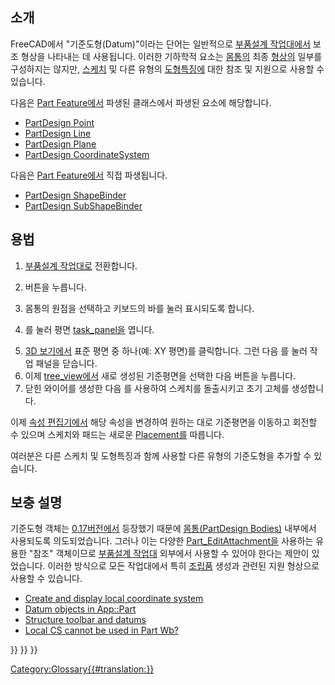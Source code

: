 <languages/>

<span id="Introduction"></span>
== 소개 ==

FreeCAD에서 "기준도형(Datum)"이라는 단어는 일반적으로 [[PartDesign_Workbench/ko|부품설계 작업대]]에서 보조 형상을 나타내는 데 사용됩니다. 이러한 기하학적 요소는 [[Body/ko|몸통]]의 최종 [[Shape/ko|형상]]의 일부를 구성하지는 않지만, [[Sketch/ko|스케치]] 및 다른 유형의 [[Feature/ko|도형특징]]에 대한 참조 및 지원으로 사용할 수 있습니다.

다음은 [[Part_Feature|Part Feature]]에서 파생된 {{incode|Part::Datum}} 클래스에서 파생된 요소에 해당합니다.
* [[PartDesign_Point|PartDesign Point]]
* [[PartDesign_Line|PartDesign Line]]
* [[PartDesign_Plane|PartDesign Plane]]
* [[PartDesign_CoordinateSystem|PartDesign CoordinateSystem]]

다음은 [[Part_Feature|Part Feature]]에서 직접 파생됩니다.
* [[PartDesign_ShapeBinder|PartDesign ShapeBinder]]
* [[PartDesign_SubShapeBinder|PartDesign SubShapeBinder]]

<span id="Usage"></span>
==용법==

# [[PartDesign_Workbench/ko|부품설계 작업대]]로 전환합니다.
# {{Button|[[File:PartDesign_Body.svg|16px]] [[PartDesign_Body/ko|몸통생성]]}}버튼을 누릅니다.
# 몸통의 원점을 선택하고 키보드의 {{KEY|Space}} 바를 눌러 표시되도록 합니다.
# {{Button|[[File:PartDesign_Plane.svg|16px]] [[PartDesign_Plane|PartDesign Plane]]}}를 눌러 평면 [[task_panel|task_panel]]을 엽니다.
# [[3D_view/ko|3D 보기]]에서 표준 평면 중 하나(예: XY 평면)를 클릭합니다. 그런 다음 {{Button|OK}}를 눌러 작업 패널을 닫습니다.
# 이제 [[tree_view|tree_view]]에서 새로 생성된 기준평면을 선택한 다음 {{Button|[[File:PartDesign_NewSketch.svg|16px]] [[PartDesign_NewSketch/ko|스케치 생성]]}}버튼을 누릅니다.
# 닫힌 와이어를 생성한 다음 {{Button|[[File:PartDesign_Pad.svg|16px]] [[PartDesign_Pad|PartDesign Pad]]}}를 사용하여 스케치를 돌출시키고 초기 고체를 생성합니다.

이제 [[property_editor/ko|속성 편집기]]에서 해당 속성을 변경하여 원하는 대로 기준평면을 이동하고 회전할 수 있으며 스케치와 패드는 새로운 [[Placement|Placement]]를 따릅니다.

여러분은 다른 스케치 및 도형특징과 함께 사용할 다른 유형의 기준도형을 추가할 수 있습니다.

<span id="Notes"></span>
== 보충 설명 ==

기준도형 객체는 [[Release notes 0.17/ko|0.17버전]]에서 등장했기 때문에  [[PartDesign_Body/ko|몸통(PartDesign Bodies)]] 내부에서 사용되도록 의도되었습니다. 그러나 이는 다양한 [[Part_EditAttachment|Part_EditAttachment]]을 사용하는 유용한 "참조" 객체이므로 [[PartDesign_Workbench/ko|부품설계 작업대]] 외부에서 사용할 수 있어야 한다는 제안이 있었습니다. 이러한 방식으로 모든 작업대에서 특히 [[Assembly/ko|조립품]] 생성과 관련된 지원 형상으로 사용할 수 있습니다.
* [https://forum.freecadweb.org/viewtopic.php?f=10&t=2604 Create and display local coordinate system]
* [https://forum.freecadweb.org/viewtopic.php?f=22&t=33654 Datum objects in App::Part]
* [https://forum.freecadweb.org/viewtopic.php?t=42759 Structure toolbar and datums]
* [https://forum.freecadweb.org/viewtopic.php?f=3&t=42960 Local CS cannot be used in Part Wb?]

{{PartDesign Tools navi{{#translation:}}}}
{{Document objects navi{{#translation:}}}}
{{Userdocnavi{{#translation:}}}}
[[Category:Glossary{{#translation:}}]]